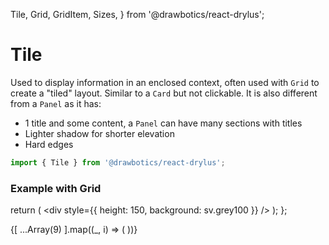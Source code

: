   Tile,
  Grid,
  GridItem,
  Sizes,
} from '@drawbotics/react-drylus';



# Tile
Used to display information in an enclosed context, often used with `Grid` to create a "tiled" layout. Similar to a `Card` but not clickable. It is also different from a `Panel` as it has:
- 1 title and some content, a `Panel` can have many sections with titles
- Lighter shadow for shorter elevation
- Hard edges

```jsx
import { Tile } from '@drawbotics/react-drylus';
```

<Playground component={Tile}>
  <Tile title="Some title">
    <div style={{ height: 200, background: sv.grey100 }} />
  </Tile>
</Playground>


### Example with Grid
  return (
    <Tile title="Some title">
      <div style={{ height: 150, background: sv.grey100 }} />
    </Tile>
  );
};

<Playground>
  <div
    style={{
      background: sv.backgroundColor,
      padding: '20px',
      margin: '-24px',
    }}>
    <Grid columns={3} hGutters={Sizes.DEFAULT} vGutters={Sizes.DEFAULT}>
      {[ ...Array(9) ].map((_, i) => (
        <GridItem key={i}>
          <CustomTile />
        </GridItem>
      ))}
    </Grid>
  </div>
</Playground>